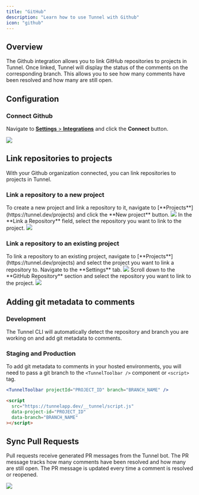 ```yaml
---
title: "GitHub"
description: "Learn how to use Tunnel with Github"
icon: "github"
---
```


## Overview

The Github integration allows you to link GitHub repositories to projects in Tunnel. Once linked, Tunnel will display the status of the comments on the corresponding branch. This allows you to see how many comments have been resolved and how many are still open.

## Configuration

### Connect Github

Navigate to [**Settings** > **Integrations**](https://tunnel.dev/settings/integrations) and click the **Connect** button.

<Frame>
  <img src="/assets/screenshots/integrations/github/organization-settings.png" />
</Frame>

## Link repositories to projects

With your Github organization connected, you can link repositories to projects in Tunnel.

### Link a repository to a new project

<Steps>
  <Step title="Create a new project">
    To create a new project and link a repository to it, navigate to
    [**Projects**](https://tunnel.dev/projects) and click the **New project**
    button.
    <Frame>
      <img src="/assets/screenshots/integrations/github/create-project.png" />
    </Frame>
  </Step>
  <Step title="Select a repository">
    In the **Link a Repository** field, select the repository you want to link
    to the project.
    <Frame>
      <img src="/assets/screenshots/integrations/github/new-projectselect-repository.png" />
    </Frame>
  </Step>
</Steps>

### Link a repository to an existing project

<Steps>
  <Step title="Create a new project">
    To link a repository to an existing project, navigate to
    [**Projects**](https://tunnel.dev/projects) and select the project you want
    to link a repository to. Navigate to the **Settings** tab.
    <Frame>
      <img src="/assets/screenshots/integrations/github/existing-project-settings.png" />
    </Frame>
  </Step>
  <Step title="Select a repository">
    Scroll down to the **GitHub Repository** section and select the repository
    you want to link to the project.
    <Frame>
      <img src="/assets/screenshots/integrations/github/existing-project-select-repository.png" />
    </Frame>
  </Step>
</Steps>

## Adding git metadata to comments

### Development
The Tunnel CLI will automatically detect the repository and branch you are working on and add git metadata to comments.

### Staging and Production

To add git metadata to comments in your hosted environments, you will need to pass a git branch to the `<TunnelToolbar />` component or `<script>` tag.

<CodeGroup>

```jsx SDK
<TunnelToolbar projectId="PROJECT_ID" branch="BRANCH_NAME" />
```

```html <script> tag
<script
  src="https://tunnelapp.dev/__tunnel/script.js"
  data-project-id="PROJECT_ID"
  data-branch="BRANCH_NAME"
></script>
```

</CodeGroup>

## Sync Pull Requests

Pull requests receive generated PR messages from the Tunnel bot. The PR message tracks how many comments have been resolved and how many are still open. The PR message is updated every time a comment is resolved or reopened.

<Frame>
  <img src="/assets/screenshots/integrations/github/pr-message.png" />
</Frame>
